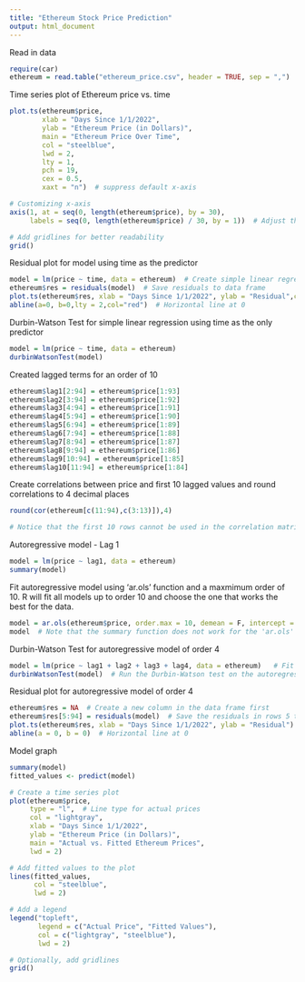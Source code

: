 ---
title: "Ethereum Stock Price Prediction"
output: html_document
---

Read in data

```{r,message=F,warning=F}
require(car)
ethereum = read.table("ethereum_price.csv", header = TRUE, sep = ",")

```

Time series plot of Ethereum price vs. time

```{r}
plot.ts(ethereum$price, 
        xlab = "Days Since 1/1/2022", 
        ylab = "Ethereum Price (in Dollars)", 
        main = "Ethereum Price Over Time", 
        col = "steelblue", 
        lwd = 2, 
        lty = 1, 
        pch = 19, 
        cex = 0.5, 
        xaxt = "n")  # suppress default x-axis

# Customizing x-axis
axis(1, at = seq(0, length(ethereum$price), by = 30), 
     labels = seq(0, length(ethereum$price) / 30, by = 1))  # Adjust the sequence as needed

# Add gridlines for better readability
grid()
```

Residual plot for model using time as the predictor

```{r}
model = lm(price ~ time, data = ethereum)  # Create simple linear regression model
ethereum$res = residuals(model)  # Save residuals to data frame
plot.ts(ethereum$res, xlab = "Days Since 1/1/2022", ylab = "Residual",col="steelblue",lwd=2)  # Create plot
abline(a=0, b=0,lty = 2,col="red")  # Horizontal line at 0
```

Durbin-Watson Test for simple linear regression using time as the only predictor

```{r}
model = lm(price ~ time, data = ethereum)
durbinWatsonTest(model)
```

Created lagged terms for an order of 10

```{r}
ethereum$lag1[2:94] = ethereum$price[1:93]
ethereum$lag2[3:94] = ethereum$price[1:92]
ethereum$lag3[4:94] = ethereum$price[1:91]
ethereum$lag4[5:94] = ethereum$price[1:90]
ethereum$lag5[6:94] = ethereum$price[1:89]
ethereum$lag6[7:94] = ethereum$price[1:88]
ethereum$lag7[8:94] = ethereum$price[1:87]
ethereum$lag8[9:94] = ethereum$price[1:86]
ethereum$lag9[10:94] = ethereum$price[1:85]
ethereum$lag10[11:94] = ethereum$price[1:84]
```

Create correlations between price and first 10 lagged values and round correlations to 4 decimal places

```{r}
round(cor(ethereum[c(11:94),c(3:13)]),4)

# Notice that the first 10 rows cannot be used in the correlation matrix because lagged values do not exist for all of the variables.  January 11 is the first date where all observations have a lagged value.  This is the reason the first argument is c(11:94).  This tells R to use rows 11 through 94.  The actual Ethereum price is contained in column 3 and the lagged values are in columns 4:13.  The second argument c(3:13) tells R to use only columns 3 through 13 in the correlation matrix.
```

Autoregressive model - Lag 1

```{r}
model = lm(price ~ lag1, data = ethereum)
summary(model)
```

Fit autoregressive model using 'ar.ols' function and a maxmimum order of 10.  R will fit all models up to order 10 and choose the one that works the best for the data.

```{r}
model = ar.ols(ethereum$price, order.max = 10, demean = F, intercept = T)
model  # Note that the summary function does not work for the 'ar.ols' function.  Just print 'model' to see the optimal order and corresponding coefficients.
```

Durbin-Watson Test for autoregressive model of order 4

```{r}

model = lm(price ~ lag1 + lag2 + lag3 + lag4, data = ethereum)   # Fit the best model chosen above by the 'ar.ols' function and using the first 4 lagged terms also created above
durbinWatsonTest(model)  # Run the Durbin-Watson test on the autoregressive model of order 4
```

Residual plot for autoregressive model of order 4

```{r}
ethereum$res = NA  # Create a new column in the data frame first
ethereum$res[5:94] = residuals(model)  # Save the residuals in rows 5 through 94.  Because the lag 4 term doesn't exist until the 5th observation, rows 1 through 4 will be empty.
plot.ts(ethereum$res, xlab = "Days Since 1/1/2022", ylab = "Residual")  # Create residual plot
abline(a = 0, b = 0)  # Horizontal line at 0
```

Model graph
```{r}
summary(model)
fitted_values <- predict(model)

# Create a time series plot
plot(ethereum$price, 
     type = "l",  # Line type for actual prices
     col = "lightgray", 
     xlab = "Days Since 1/1/2022", 
     ylab = "Ethereum Price (in Dollars)", 
     main = "Actual vs. Fitted Ethereum Prices",
     lwd = 2)

# Add fitted values to the plot
lines(fitted_values, 
      col = "steelblue", 
      lwd = 2)

# Add a legend
legend("topleft", 
       legend = c("Actual Price", "Fitted Values"), 
       col = c("lightgray", "steelblue"), 
       lwd = 2)

# Optionally, add gridlines
grid()
```

